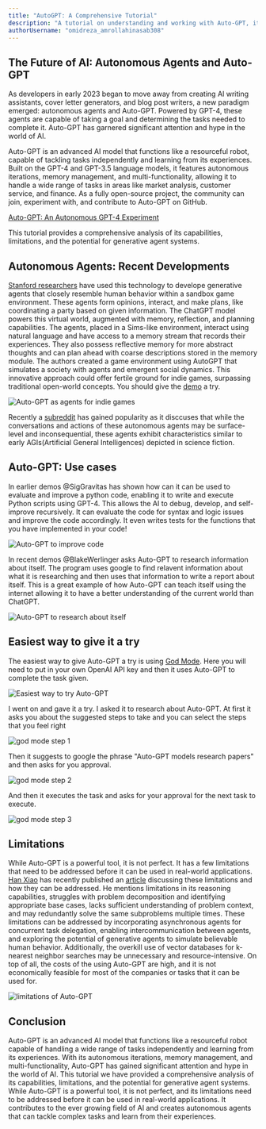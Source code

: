 ```yaml
---
title: "AutoGPT: A Comprehensive Tutorial"
description: "A tutorial on understanding and working with Auto-GPT, its limitations, and possibilities."
authorUsername: "omidreza_amrollahinasab308"
---
```


## The Future of AI: Autonomous Agents and Auto-GPT
As developers in early 2023 began to move away from creating AI writing assistants, cover letter generators,
and blog post writers, a new paradigm emerged: autonomous agents and Auto-GPT. Powered by GPT-4, these agents are capable
of taking a goal and determining the tasks needed to complete it. Auto-GPT has garnered significant attention and hype 
in the world of AI. 

Auto-GPT is an advanced AI model that functions like a resourceful robot, capable of tackling tasks independently 
and learning from its experiences. Built on the GPT-4 and GPT-3.5 language models, it features autonomous iterations, 
memory management, and multi-functionality, allowing it to handle a wide range of tasks in areas like market analysis, 
customer service, and finance. As a fully open-source project, the community can join, experiment with, and contribute 
to Auto-GPT on GitHub.

[Auto-GPT: An Autonomous GPT-4 Experiment](https://github.com/Significant-Gravitas/Auto-GPT)

This tutorial provides a comprehensive analysis of its capabilities, limitations, and the potential 
for generative agent systems.

## Autonomous Agents: Recent Developments

[Stanford researchers](https://arxiv.org/abs/2304.03442) have used this technology to develope generative agents that closely resemble human behavior within a sandbox game environment. 
These agents form opinions, interact, and make plans, like coordinating a party based on given information. The ChatGPT model powers this virtual world, 
augmented with memory, reflection, and planning capabilities. The agents, placed in a Sims-like environment, interact using natural language and have access 
to a memory stream that records their experiences. They also possess reflective memory for more abstract thoughts and can plan ahead with coarse descriptions 
stored in the memory module. The authors created a game environment using AutoGPT that simulates a society with agents and emergent social dynamics. 
This innovative approach could offer fertile ground for indie games, surpassing traditional open-world concepts. You should give the [demo](https://reverie.herokuapp.com/arXiv_Demo/#) a try.

<Img src="http://drive.google.com/uc?export=view&id=1Gl8DkKCK7Ik5UF0FkW1Qd4JUGLladrTI" alt="Auto-GPT as agents for indie games" caption="https://twitter.com/karpathy/status/1645485475996790784"/>

Recently a [subreddit](https://www.reddit.com/r/singularity/comments/12ihk72/stanfordgoogles_generative_agents_are_full/) has gained popularity as it disccuses that 
while the conversations and actions of these autonomous agents may be surface-level and inconsequential, these agents exhibit characteristics similar to early 
AGIs(Artificial General Intelligences) depicted in science fiction.

## Auto-GPT: Use cases

In earlier demos @SigGravitas has shown how can it can be used to evaluate and improve a python code, enabling it to write 
and execute Python scripts using GPT-4. This allows the AI to debug, develop, and self-improve recursively. It can evaluate 
the code for syntax and logic issues and improve the code accordingly. It even writes tests for the functions that you have 
implemented in your code!

<Img src="http://drive.google.com/uc?export=view&id=1yO9FTPYdcpv0Rqko7QXjSyP4QHC-BN_G" alt="Auto-GPT to improve code" caption="https://twitter.com/SigGravitas/status/1642182193513644034"/>

In recent demos @BlakeWerlinger asks Auto-GPT to research information about itself. The program uses google to find relavent information about what it is researching 
and then uses that information to write a report about itself. This is a great example of how Auto-GPT can teach itself using the internet allowing it to have a better
understanding of the current world than ChatGPT.

<Img src="http://drive.google.com/uc?export=view&id=1Ct_iQDDwg3WmVuwr6Tpv0qmGZMmKzT3n" alt="Auto-GPT to research about itself" caption="https://twitter.com/BlakeWerlinger/status/1647764406854651904"/>

## Easiest way to give it a try

The easiest way to give Auto-GPT a try is using [God Mode](https://godmode.space/). Here you will need to put in your own OpenAI API key 
and then it uses Auto-GPT to complete the task given. 

<Img src="http://drive.google.com/uc?export=view&id=1yjfxjC0hmWIQCZnuFtUsQaEmi_8jimQc" alt="Easiest way to try Auto-GPT" caption="Easiest way to try Auto-GPT"/>

I went on and gave it a try. I asked it to research about Auto-GPT. At first it asks you about the suggested steps to take and you can select the steps that you feel right

<Img src="http://drive.google.com/uc?export=view&id=1nMONa8VDDQZFJLwnkTofmfnKlQlzYPcw" alt="god mode step 1" caption="Suggested steps to take by GodMode"/>

Then it suggests to google the phrase "Auto-GPT models research papers" and then asks for you approval. 

<Img src="http://drive.google.com/uc?export=view&id=1uHup1QhGjpYLBVvR9EroZPrDGiiYzZEV" alt="god mode step 2" caption="Suggested actions to take by GodMode"/>

And then it executes the task and asks for your approval for the next task to execute.

<Img src="http://drive.google.com/uc?export=view&id=17ontOY_9RoKoBjXlMXZaEJu3oj-O17rq" alt="god mode step 3" caption="Suggested actions to take by GodMode"/>

## Limitations

While Auto-GPT is a powerful tool, it is not perfect. It has a few limitations that need to be addressed before it can be used in real-world applications.
[Han Xiao](https://twitter.com/hxiao) has recently published an [article](https://jina.ai/news/auto-gpt-unmasked-hype-hard-truths-production-pitfalls/) 
discussing these limitations and how they can be addressed. He mentions limitations in its reasoning capabilities, struggles with problem decomposition 
and identifying appropriate base cases, lacks sufficient understanding of problem context, and may redundantly solve the same subproblems multiple times. 
These limitations can be addressed by incorporating asynchronous agents for concurrent task delegation, enabling intercommunication between agents, and 
exploring the potential of generative agents to simulate believable human behavior. Additionally, the overkill use of vector databases for k-nearest neighbor 
searches may be unnecessary and resource-intensive. On top of all, the costs of the using Auto-GPT are high, and it is not economically feasible for most
of the companies or tasks that it can be used for.

<Img src="http://drive.google.com/uc?export=view&id=1tVwDUED8c-9vjzRRzxmcTo8I6H1eP9mN" alt="limitations of Auto-GPT" caption="https://twitter.com/DrJimFan/status/1646186278743072770"/>

## Conclusion

Auto-GPT is an advanced AI model that functions like a resourceful robot capable of handling a wide range of tasks independently and learning 
from its experiences. With its autonomous iterations, memory management, and multi-functionality, Auto-GPT has gained significant attention and 
hype in the world of AI. This tutorial we have provided a comprehensive analysis of its capabilities, limitations, and the potential for generative agent systems. 
While Auto-GPT is a powerful tool, it is not perfect, and its limitations need to be addressed before it can be used in real-world applications. 
It contributes to the ever growing field of AI and creates autonomous agents that can tackle complex tasks and learn from their experiences.